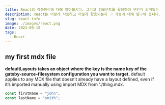```yaml
---
title: React의 작동원리에 대해 알아봅시다. 그리고 컴포넌트를 활용하여 무언가 의미있는 것을 만들어 봅시다.
description: React는 어떻게 작동하고 어떻게 활용되는지 그 기능에 대해 탐구해 봅니다.
slug: react-info
image: ./images/react.png
date: 2021-09-15
tags:
  - React
---
```


## my first mdx file

**defaultLayouts takes an object where the key is the name key of the gatsby-source-filesystem configuration
you want to target.** default applies to any MDX file that doesn’t already have a layout defined, even if it’s
imported manually using import MDX from './thing.mdx.

<div className="code">

```js
const firstName = "john";
const lastName = "smith";
```

</div>
